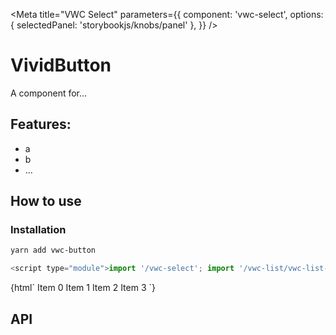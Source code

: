 

<Meta
  title="VWC Select"
  parameters={{
    component: 'vwc-select',
    options: { selectedPanel: 'storybookjs/knobs/panel' },
  }}
/>

# VividButton

A component for...

## Features:

- a
- b
- ...

## How to use

### Installation

```bash
yarn add vwc-button
```

```js
<script type="module">import '/vwc-select'; import '/vwc-list/vwc-list-item';</script>
```

<Preview withToolbar>
  <Story name="Simple">
    {html`
      <vwc-select label="filled">
        <vwc-list-item></vwc-list-item>
        <vwc-list-item value="0">Item 0</vwc-list-item>
        <vwc-list-item value="1">Item 1</vwc-list-item>
        <vwc-list-item value="2">Item 2</vwc-list-item>
        <vwc-list-item value="3">Item 3</vwc-list-item>
      </vwc-select>
    `}
  </Story>
</Preview>

## API

<Props of="vwc-select" />

